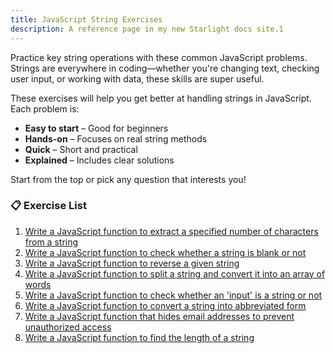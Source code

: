 ```yaml
---
title: JavaScript String Exercises
description: A reference page in my new Starlight docs site.1
---
```


Practice key string operations with these common JavaScript problems. Strings are everywhere in coding—whether you're changing text, checking user input, or working with data, these skills are super useful.

These exercises will help you get better at handling strings in JavaScript. Each problem is:

- **Easy to start** – Good for beginners
- **Hands-on** – Focuses on real string methods
- **Quick** – Short and practical
- **Explained** – Includes clear solutions

Start from the top or pick any question that interests you!

### 📋 Exercise List

1. [Write a JavaScript function to extract a specified number of characters from a string](/javascript-note/js-exercises/string/extract-first-n-characters-from-string)
2. [Write a JavaScript function to check whether a string is blank or not](/javascript-note/js-exercises/string/check-if-string-is-blank)
3. [Write a JavaScript function to reverse a given string](/javascript-note/js-exercises/string/reverse-string)
4. [Write a JavaScript function to split a string and convert it into an array of words](/javascript-note/js-exercises/string/string-to-word-array)
5. [Write a JavaScript function to check whether an 'input' is a string or not](/javascript-note/js-exercises/string/check-if-input-is-a-string)
6. [Write a JavaScript function to convert a string into abbreviated form](/javascript-note/js-exercises/string/abbreviate-string)
7. [Write a JavaScript function that hides email addresses to prevent unauthorized access](/javascript-note/js-exercises/string/mask-email)
8. [Write a JavaScript function to find the length of a string](/javascript-note/js-exercises/string/string-length)
